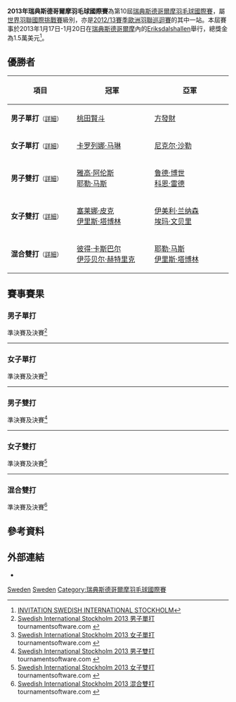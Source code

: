 {{noteTA|G1=Badminton}}
{{infobox badminton event
|name           = 2013年瑞典斯德哥爾摩羽毛球國際賽
|image          = 
|size           = 
|caption        =
|dates          = 2013年1月17日－1月20日
|number_edition = 第10屆
|level          = 4A
|prize_money    = 1.5萬美元
|location       = {{SWE}}[[斯德哥爾摩|斯德哥爾摩]]
|venue          = [[Eriksdalshallen|Eriksdalshallen]]
|previous       = 2012年瑞典斯德哥爾摩羽毛球國際賽 
|next           = 2014年瑞典羽毛球大師賽
}}
'''2013年瑞典斯德哥爾摩羽毛球國際賽'''為第10屆[[瑞典斯德哥爾摩羽毛球國際賽|瑞典斯德哥爾摩羽毛球國際賽]]，屬[[世界羽聯國際挑戰賽|世界羽聯國際挑戰賽]]級別，亦是[[2012/13賽季歐洲羽聯巡迴賽|2012/13賽季歐洲羽聯巡迴賽]]的其中一站。本屆賽事於2013年1月17日-1月20日在[[瑞典|瑞典]][[斯德哥爾摩|斯德哥爾摩]]內的[[Eriksdalshallen|Eriksdalshallen]]舉行，總獎金為1.5萬美元<ref>[http://www.bwfbadminton.org/file_download.aspx?id=413391&tid=1 INVITATION SWEDISH INTERNATIONAL STOCKHOLM]{{Dead link|date=2018年11月 |bot=InternetArchiveBot |fix-attempted=yes }}{{en}}</ref>。

== 優勝者 ==
{| class=wikitable style="font-size:small"
!width="200"|項目
!width="250"|冠軍
!width="250"|亞軍
|-
|'''男子單打'''<small>（[[#男子單打|詳細]]）</small>
|{{flagicon|JPN}} [[桃田賢斗|桃田賢斗]]
|{{flagicon|NED}} [[方發財|方發財]]
|-
|'''女子單打'''<small>（[[#女子單打|詳細]]）</small>
|{{flagicon|ESP}} [[卡罗列娜·马琳|卡罗列娜·马琳]]
|{{flagicon|SUI}} [[尼克尔·沙勒|尼克尔·沙勒]]
|-
|'''男子雙打'''<small>（[[#男子雙打|詳細]]）</small>
|{{flagicon|NED}} [[雅高·阿伦斯|雅高·阿伦斯]]<br/>{{flagicon|NED}} [[耶勒·马斯|耶勒·马斯]]
|{{flagicon|NED}} [[鲁德·博世|鲁德·博世]]<br/>{{flagicon|NED}} [[科恩·雷德|科恩·雷德]]
|-
|'''女子雙打'''<small>（[[#女子雙打|詳細]]）</small>
|{{flagicon|NED}} [[塞莱娜·皮克|塞莱娜·皮克]]<br/>{{flagicon|NED}} [[伊里斯·塔博林|伊里斯·塔博林]]
|{{flagicon|SWE}} [[伊美利·兰纳森|伊美利·兰纳森]]<br/>{{flagicon|SWE}} [[埃玛·文贝里|埃玛·文贝里]]
|-
|'''混合雙打'''<small>（[[#混合雙打|詳細]]）</small>
|{{flagicon|GER}} [[彼得·卡斯巴尔|彼得·卡斯巴尔]]<br/>{{flagicon|GER}} [[伊莎贝尔·赫特里克|伊莎贝尔·赫特里克]]
|{{flagicon|NED}} [[耶勒·马斯|耶勒·马斯]]<br/>{{flagicon|NED}} [[伊里斯·塔博林|伊里斯·塔博林]]
|}

== 賽事賽果 ==
=== 男子單打 ===
;準決賽及決賽<ref name="MS">[http://bwf.tournamentsoftware.com/sport/draw.aspx?id=6C0ED4E1-E5F6-4AF2-BF6A-E7CAC9F39419&draw=2 Swedish International Stockholm 2013 男子單打] tournamentsoftware.com {{en}}</ref>
{{4TeamBracket-Tennis3-v2
| team-width=200
| RD1-seed1=
| RD1-team1='''{{flagicon|JPN}} [[桃田賢斗|桃田賢斗]]
| RD1-score1-1='''21
| RD1-score1-2='''21
| RD1-score1-3=
| RD1-seed2=
| RD1-team2={{flagicon|DEN}} [[克里斯蒂安·林德·汤姆森|克里斯蒂安·林德·汤姆森]]
| RD1-score2-1=9
| RD1-score2-2=16
| RD1-score2-3=

| RD1-seed3=3
| RD1-team3='''{{flagicon|NED}} [[方發財|方發財]]
| RD1-score3-1=18
| RD1-score3-2='''21
| RD1-score3-3='''21
| RD1-seed4=
| RD1-team4={{flagicon|DEN}} [[埃米尔·霍尔斯特|埃米尔·霍尔斯特]]
| RD1-score4-1='''21
| RD1-score4-2=17
| RD1-score4-3=19

| RD2-seed1=
| RD2-team1='''{{flagicon|JPN}} [[桃田賢斗|桃田賢斗]]
| RD2-score1-1='''21
| RD2-score1-2=16
| RD2-score1-3='''21
| RD2-seed2=3
| RD2-team2={{flagicon|NED}} [[方發財|方發財]]
| RD2-score2-1=9
| RD2-score2-2='''21
| RD2-score2-3=18
}}
----

=== 女子單打 ===
;準決賽及決賽<ref name="WS">[http://bwf.tournamentsoftware.com/sport/draw.aspx?id=6C0ED4E1-E5F6-4AF2-BF6A-E7CAC9F39419&draw=4 Swedish International Stockholm 2013 女子單打] {{Wayback|url=http://bwf.tournamentsoftware.com/sport/draw.aspx?id=6C0ED4E1-E5F6-4AF2-BF6A-E7CAC9F39419&draw=4 |date=20210716094402 }} tournamentsoftware.com {{en}}</ref>
{{4TeamBracket-Tennis3-v2
| team-width=200
| RD1-seed1=1
| RD1-team1='''{{flagicon|ESP}} [[卡罗列娜·马琳|卡罗列娜·马琳]]
| RD1-score1-1='''21
| RD1-score1-2='''21
| RD1-score1-3=
| RD1-seed2=
| RD1-team2={{flagicon|NED}} [[帕蒂·斯托曾巴赫|帕蒂·斯托曾巴赫]]
| RD1-score2-1=14
| RD1-score2-2=12
| RD1-score2-3=

| RD1-seed3=
| RD1-team3={{flagicon|BUL}} [[斯蒂法尼·斯托伊娃|斯蒂法尼·斯托伊娃]]
| RD1-score3-1=22
| RD1-score3-2=14
| RD1-score3-3=
| RD1-seed4=8
| RD1-team4='''{{flagicon|SUI}} [[尼克尔·沙勒|尼克尔·沙勒]]
| RD1-score4-1='''24
| RD1-score4-2='''21
| RD1-score4-3=

| RD2-seed1=1
| RD2-team1='''{{flagicon|ESP}} [[卡罗列娜·马琳|卡罗列娜·马琳]]
| RD2-score1-1='''21
| RD2-score1-2='''21
| RD2-score1-3=
| RD2-seed2=8
| RD2-team2={{flagicon|SUI}} [[尼克尔·沙勒|尼克尔·沙勒]]
| RD2-score2-1=6
| RD2-score2-2=10
| RD2-score2-3=
}}
----

=== 男子雙打 ===
;準決賽及決賽<ref name="MD">[http://bwf.tournamentsoftware.com/sport/draw.aspx?id=6C0ED4E1-E5F6-4AF2-BF6A-E7CAC9F39419&draw=6 Swedish International Stockholm 2013 男子雙打] tournamentsoftware.com {{en}}</ref>
{{4TeamBracket-Tennis3-v2
| team-width=200
| RD1-seed1=
| RD1-team1={{nowrap|{{flagicon|DEN}} [[安德斯·斯考劳普·拉斯姆森|安德斯·斯考劳普·拉斯姆森]]<br/> {{flagicon|DEN}} [[金·阿斯特鲁普·索伦森|金·阿斯特鲁普·索伦森]]}}
| RD1-score1-1='''21
| RD1-score1-2=19
| RD1-score1-3=23
| RD1-seed2=4
| RD1-team2='''{{flagicon|NED}} [[雅高·阿伦斯|雅高·阿伦斯]]<br/> {{flagicon|NED}} [[耶勒·马斯|耶勒·马斯]]
| RD1-score2-1=16
| RD1-score2-2='''21
| RD1-score2-3='''25

| RD1-seed3=3
| RD1-team3='''{{flagicon|NED}} [[鲁德·博世|鲁德·博世]]<br/> {{flagicon|NED}} [[科恩·雷德|科恩·雷德]]
| RD1-score3-1=19
| RD1-score3-2='''21
| RD1-score3-3='''21
| RD1-seed4=2
| RD1-team4={{flagicon|POL}} [[卢卡斯·莫伦|卢卡斯·莫伦]]<br/> {{flagicon|POL}} [[沃伊切赫·苏库德拉尔塞克|沃伊切赫·苏库德拉尔塞克]]
| RD1-score4-1='''21
| RD1-score4-2=13
| RD1-score4-3=16

| RD2-seed1=4
| RD2-team1='''{{flagicon|NED}} [[雅高·阿伦斯|雅高·阿伦斯]]<br/> {{flagicon|NED}} [[耶勒·马斯|耶勒·马斯]]
| RD2-score1-1=16
| RD2-score1-2='''21
| RD2-score1-3='''21
| RD2-seed2=3
| RD2-team2={{flagicon|NED}} [[鲁德·博世|鲁德·博世]]<br/> {{flagicon|NED}} [[科恩·雷德|科恩·雷德]]
| RD2-score2-1='''21
| RD2-score2-2=16
| RD2-score2-3=13
}}
----

=== 女子雙打 ===
;準決賽及決賽<ref name="WD">[http://bwf.tournamentsoftware.com/sport/draw.aspx?id=6C0ED4E1-E5F6-4AF2-BF6A-E7CAC9F39419&draw=8 Swedish International Stockholm 2013 女子雙打] {{Webarchive|url=https://archive.is/20130627012437/http://bwf.tournamentsoftware.com/sport/draw.aspx?id=6C0ED4E1-E5F6-4AF2-BF6A-E7CAC9F39419&draw=8 |date=2013-06-27 }} tournamentsoftware.com {{en}}</ref>
{{4TeamBracket-Tennis3-v2
| team-width=200
| RD1-seed1=1
| RD1-team1={{flagicon|MAS}} [[黄惠恩|黄惠恩]]<br/> {{flagicon|MAS}} [[黄惠龄|黄惠龄]]
| RD1-score1-1='''21
| RD1-score1-2=15
| RD1-score1-3=19
| RD1-seed2=3
| RD1-team2='''{{flagicon|NED}} [[塞莱娜·皮克|塞莱娜·皮克]]<br/> {{flagicon|NED}} [[伊里斯·塔博林|伊里斯·塔博林]]
| RD1-score2-1=17
| RD1-score2-2='''21
| RD1-score2-3='''21

| RD1-seed3=
| RD1-team3={{flagicon|JPN}} [[米元小春|米元小春]]<br/> {{flagicon|JPN}} [[三木佑里子|三木佑里子]]
| RD1-score3-1='''21
| RD1-score3-2=16
| RD1-score3-3=20
| RD1-seed4=2
| RD1-team4='''{{flagicon|SWE}} [[伊美利·兰纳森|伊美利·兰纳森]]<br/> {{flagicon|SWE}} [[埃玛·文贝里|埃玛·文贝里]]
| RD1-score4-1=15
| RD1-score4-2='''21
| RD1-score4-3='''22

| RD2-seed1=3
| RD2-team1='''{{flagicon|NED}} [[塞莱娜·皮克|塞莱娜·皮克]]<br/> {{flagicon|NED}} [[伊里斯·塔博林|伊里斯·塔博林]]
| RD2-score1-1='''21
| RD2-score1-2='''21
| RD2-score1-3=
| RD2-seed2=2
| RD2-team2={{flagicon|SWE}} [[伊美利·兰纳森|伊美利·兰纳森]]<br/> {{flagicon|SWE}} [[埃玛·文贝里|埃玛·文贝里]]
| RD2-score2-1=15
| RD2-score2-2=16
| RD2-score2-3=
}}
----

=== 混合雙打 ===
;準決賽及決賽<ref name="XD">[http://bwf.tournamentsoftware.com/sport/draw.aspx?id=6C0ED4E1-E5F6-4AF2-BF6A-E7CAC9F39419&draw=10 Swedish International Stockholm 2013 混合雙打] {{Webarchive|url=https://archive.is/20130627012451/http://bwf.tournamentsoftware.com/sport/draw.aspx?id=6C0ED4E1-E5F6-4AF2-BF6A-E7CAC9F39419&draw=10 |date=2013-06-27 }} tournamentsoftware.com {{en}}</ref>
{{4TeamBracket-Tennis3-v2
| team-width=200
| RD1-seed1=1
| RD1-team1={{flagicon|NED}} [[戴夫·胡达巴克什|戴夫·胡达巴克什]]<br/> {{flagicon|NED}} [[塞莱娜·皮克|塞莱娜·皮克]]
| RD1-score1-1='''21
| RD1-score1-2=23
| RD1-score1-3=14
| RD1-seed2=
| RD1-team2='''{{flagicon|GER}} [[彼得·卡斯巴尔|彼得·卡斯巴尔]]<br/> {{flagicon|GER}} [[伊莎贝尔·赫特里克|伊莎贝尔·赫特里克]]
| RD1-score2-1=18
| RD1-score2-2='''25
| RD1-score2-3='''21

| RD1-seed3=4
| RD1-team3={{flagicon|FRA}} [[罗南·拉巴尔|罗南·拉巴尔]]<br/> {{flagicon|FRA}} [[劳拉·舒瓦内|劳拉·舒瓦内]]
| RD1-score3-1=19
| RD1-score3-2=15
| RD1-score3-3=
| RD1-seed4=
| RD1-team4='''{{flagicon|NED}} [[耶勒·马斯|耶勒·马斯]]<br/> {{flagicon|NED}} [[伊里斯·塔博林|伊里斯·塔博林]]
| RD1-score4-1='''21
| RD1-score4-2='''21
| RD1-score4-3=

| RD2-seed1=
| RD2-team1='''{{flagicon|GER}} [[彼得·卡斯巴尔|彼得·卡斯巴尔]]<br/> {{flagicon|GER}} [[伊莎贝尔·赫特里克|伊莎贝尔·赫特里克]]
| RD2-score1-1='''21
| RD2-score1-2='''21
| RD2-score1-3=
| RD2-seed2=
| RD2-team2={{flagicon|NED}} [[耶勒·马斯|耶勒·马斯]]<br/> {{flagicon|NED}} [[伊里斯·塔博林|伊里斯·塔博林]]
| RD2-score2-1=17
| RD2-score2-2=14
| RD2-score2-3=
}}

== 參考資料 ==
{{Reflist}}

== 外部連結 ==
*{{official|http://www.badminton.nu/swedishinternational/}}{{sv}}

[[Category:2013年世界羽聯國際挑戰賽|Sweden]]
[[Category:2012/13賽季歐洲羽聯巡迴賽|Sweden]]
[[Category:瑞典斯德哥爾摩羽毛球國際賽|Category:瑞典斯德哥爾摩羽毛球國際賽]]
